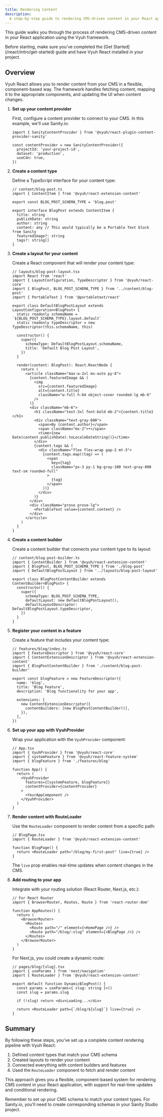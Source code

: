 ```yaml
---
title: Rendering Content
description:
  A step-by-step guide to rendering CMS-driven content in your React application
---
```



This guide walks you through the process of rendering CMS-driven content in your
React application using the Vyuh framework.

<Aside type="tip">
  Before starting, make sure you've completed the [Get
  Started](/react/intro/get-started) guide and have Vyuh React installed in your
  project.
</Aside>

## Overview

Vyuh React allows you to render content from your CMS in a flexible,
component-based way. The framework handles fetching content, mapping it to the
appropriate components, and updating the UI when content changes.

<Steps>

1. **Set up your content provider**

   First, configure a content provider to connect to your CMS. In this example,
   we'll use Sanity.io:

   ```tsx
   import { SanityContentProvider } from '@vyuh/react-plugin-content-provider-sanity'

   const contentProvider = new SanityContentProvider({
     projectId: 'your-project-id',
     dataset: 'production',
     useCdn: true,
   })
   ```

2. **Create a content type**

   Define a TypeScript interface for your content type:

   ```tsx
   // content/blog-post.ts
   import { ContentItem } from '@vyuh/react-extension-content'

   export const BLOG_POST_SCHEMA_TYPE = 'blog.post'

   export interface BlogPost extends ContentItem {
     title: string
     publishDate: string
     author: string
     content: any // This would typically be a Portable Text block from Sanity
     featuredImage?: string
     tags?: string[]
   }
   ```

3. **Create a layout for your content**

   Create a React component that will render your content type:

   ```tsx
   // layouts/blog-post-layout.tsx
   import React from 'react'
   import { LayoutConfiguration, TypeDescriptor } from '@vyuh/react-core'
   import { BlogPost, BLOG_POST_SCHEMA_TYPE } from '../content/blog-post'
   import { PortableText } from '@portabletext/react'

   export class DefaultBlogPostLayout extends LayoutConfiguration<BlogPost> {
     static readonly schemaName = `${BLOG_POST_SCHEMA_TYPE}.layout.default`
     static readonly typeDescriptor = new TypeDescriptor(this.schemaName, this)

     constructor() {
       super({
         schemaType: DefaultBlogPostLayout.schemaName,
         title: 'Default Blog Post Layout',
       })
     }

     render(content: BlogPost): React.ReactNode {
       return (
         <article className="max-w-2xl mx-auto py-8">
           {content.featuredImage && (
             <img
               src={content.featuredImage}
               alt={content.title}
               className="w-full h-64 object-cover rounded-lg mb-6"
             />
           )}
           <div className="mb-6">
             <h1 className="text-3xl font-bold mb-2">{content.title}</h1>
             <div className="text-gray-600">
               <span>By {content.author}</span>
               <span className="mx-2">•</span>
               <time>{new Date(content.publishDate).toLocaleDateString()}</time>
             </div>
             {content.tags && (
               <div className="flex flex-wrap gap-2 mt-3">
                 {content.tags.map((tag) => (
                   <span
                     key={tag}
                     className="px-3 py-1 bg-gray-100 text-gray-800 text-sm rounded-full"
                   >
                     {tag}
                   </span>
                 ))}
               </div>
             )}
           </div>
           <div className="prose prose-lg">
             <PortableText value={content.content} />
           </div>
         </article>
       )
     }
   }
   ```

4. **Create a content builder**

   Create a content builder that connects your content type to its layout:

   ```tsx
   // content/blog-post-builder.ts
   import { ContentBuilder } from '@vyuh/react-extension-content'
   import { BlogPost, BLOG_POST_SCHEMA_TYPE } from './blog-post'
   import { DefaultBlogPostLayout } from '../layouts/blog-post-layout'

   export class BlogPostContentBuilder extends ContentBuilder<BlogPost> {
     constructor() {
       super({
         schemaType: BLOG_POST_SCHEMA_TYPE,
         defaultLayout: new DefaultBlogPostLayout(),
         defaultLayoutDescriptor: DefaultBlogPostLayout.typeDescriptor,
       })
     }
   }
   ```

5. **Register your content in a feature**

   Create a feature that includes your content type:

   ```tsx
   // features/blog/index.ts
   import { FeatureDescriptor } from '@vyuh/react-core'
   import { ContentExtensionDescriptor } from '@vyuh/react-extension-content'
   import { BlogPostContentBuilder } from './content/blog-post-builder'

   export const blogFeature = new FeatureDescriptor({
     name: 'blog',
     title: 'Blog Feature',
     description: 'Blog functionality for your app',

     extensions: [
       new ContentExtensionDescriptor({
         contentBuilders: [new BlogPostContentBuilder()],
       }),
     ],
   })
   ```

6. **Set up your app with VyuhProvider**

   Wrap your application with the `VyuhProvider` component:

   ```tsx
   // App.tsx
   import { VyuhProvider } from '@vyuh/react-core'
   import { systemFeature } from '@vyuh/react-feature-system'
   import { blogFeature } from './features/blog'

   function App() {
     return (
       <VyuhProvider
         features={[systemFeature, blogFeature]}
         contentProvider={contentProvider}
       >
         <YourAppComponent />
       </VyuhProvider>
     )
   }
   ```

7. **Render content with RouteLoader**

   Use the `RouteLoader` component to render content from a specific path:

   ```tsx
   // BlogPage.tsx
   import { RouteLoader } from '@vyuh/react-extension-content'

   function BlogPage() {
     return <RouteLoader path="/blog/my-first-post" live={true} />
   }
   ```

   The `live` prop enables real-time updates when content changes in the CMS.

8. **Add routing to your app**

   Integrate with your routing solution (React Router, Next.js, etc.):

   ```tsx
   // For React Router
   import { BrowserRouter, Routes, Route } from 'react-router-dom'

   function AppRoutes() {
     return (
       <BrowserRouter>
         <Routes>
           <Route path="/" element={<HomePage />} />
           <Route path="/blog/:slug" element={<BlogPage />} />
         </Routes>
       </BrowserRouter>
     )
   }
   ```

   For Next.js, you could create a dynamic route:

   ```tsx
   // pages/blog/[slug].tsx
   import { useParams } from 'next/navigation'
   import { RouteLoader } from '@vyuh/react-extension-content'

   export default function DynamicBlogPost() {
     const params = useParams<{ slug: string }>()
     const slug = params.slug

     if (!slug) return <div>Loading...</div>

     return <RouteLoader path={`/blog/${slug}`} live={true} />
   }
   ```

</Steps>

## Summary

By following these steps, you've set up a complete content rendering pipeline
with Vyuh React:

1. Defined content types that match your CMS schema
2. Created layouts to render your content
3. Connected everything with content builders and features
4. Used the `RouteLoader` component to fetch and render content

This approach gives you a flexible, component-based system for rendering CMS
content in your React application, with support for real-time updates and
conditional rendering.

<Aside type="note">
  Remember to set up your CMS schema to match your content types. For Sanity.io,
  you'll need to create corresponding schemas in your Sanity Studio project.
</Aside>

